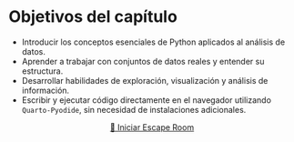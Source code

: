 # Objetivos del capítulo

- Introducir los conceptos esenciales de Python aplicados al análisis de datos.  
- Aprender a trabajar con conjuntos de datos reales y entender su estructura.  
- Desarrollar habilidades de exploración, visualización y análisis de información.  
- Escribir y ejecutar código directamente en el navegador utilizando `Quarto-Pyodide`, sin necesidad de instalaciones adicionales.

<center>
<a href="rooms/sala_00.html" class="btn btn-warning btn-lg w-100">🚀 Iniciar Escape Room</a>
</center>

